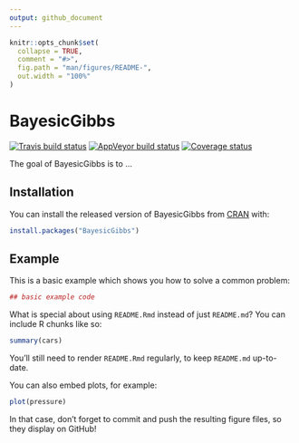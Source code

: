 ```yaml
---
output: github_document
---
```


<!-- README.md is generated from README.Rmd. Please edit that file -->

```r
knitr::opts_chunk$set(
  collapse = TRUE,
  comment = "#>",
  fig.path = "man/figures/README-",
  out.width = "100%"
)
```
# BayesicGibbs

[![Travis build status](https://travis-ci.org/stcolema/BayesicGibbs.svg?branch=master)](https://travis-ci.org/stcolema/BayesicGibbs)
[![AppVeyor build status](https://ci.appveyor.com/api/projects/status/github/stcolema/BayesicGibbs?branch=master&svg=true)](https://ci.appveyor.com/project/stcolema/BayesicGibbs)
[![Coverage status](https://codecov.io/gh/stcolema/BayesicGibbs/branch/master/graph/badge.svg)](https://codecov.io/github/stcolema/BayesicGibbs?branch=master)

The goal of BayesicGibbs is to ...

## Installation

You can install the released version of BayesicGibbs from [CRAN](https://CRAN.R-project.org) with:

``` r
install.packages("BayesicGibbs")
```

## Example

This is a basic example which shows you how to solve a common problem:

```r
## basic example code
```

What is special about using `README.Rmd` instead of just `README.md`? You can include R chunks like so:

```r
summary(cars)
```

You'll still need to render `README.Rmd` regularly, to keep `README.md` up-to-date.

You can also embed plots, for example:

```r
plot(pressure)
```

In that case, don't forget to commit and push the resulting figure files, so they display on GitHub!
